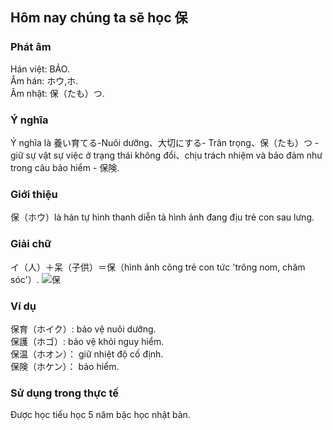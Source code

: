 
##  Hôm nay chúng ta sẽ học 保
### Phát âm
Hán việt: BẢO.   
Âm hán: ホウ,ホ.   
Âm nhật: 保（たも）つ.
### Ý nghĩa
Ý nghĩa là 養い育てる-Nuôi dưỡng、大切にする- Trân trọng、保（たも）つ - giữ sự vật sự việc ở trạng thái không đổi、chịu trách nhiệm và bảo đảm như trong câu bảo hiểm - 保険.
### Giới thiệu
保（ホウ）là hán tự hình thanh diễn tả hình ảnh đang địu trẻ con sau lưng.
### Giải chữ
イ（人）＋呆（子供）＝保（hình ảnh cõng trẻ con tức 'trông nom, chăm sóc'）.
<Image src={photo_1} alt='保'/>
### Ví dụ
保育（ホイク）: bảo vệ nuôi dưỡng.   
保護（ホゴ）: bảo vệ khỏi nguy hiểm.   
保温（ホオン）： giữ nhiệt độ cố định.   
保険（ホケン）： bảo hiểm.
### Sử dụng trong thực tế
Được học tiểu học 5 năm bậc học nhật bản.